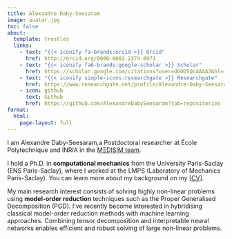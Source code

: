 ```yaml
---
title: Alexandre Daby-Seesaram
image: avatar.jpg
toc: false
about:
  template: trestles
  links:
    - text: "{{< iconify fa-brands:orcid >}} Orcid"
      href: http://orcid.org/0000-0002-2374-0971
    - text: "{{< iconify fa6-brands:google-scholar >}} Scholar"
      href: https://scholar.google.com/citations?user=dGOOSQcAAAAJ&hl=fr
    - text: "{{< iconify simple-icons:researchgate >}} Researchgate"
      href: https://www.researchgate.net/profile/Alexandre-Daby-Seesaram
    - icon: github
      text: Github
      href: https://github.com/AlexandreDabySeesaram?tab=repositories
format:
  html:
    page-layout: full
---
```


I am Alexandre Daby-Seesaram,a Postdoctoral researcher at École Polytechnique and INRIA in the <a href="https://m3disim.saclay.inria.fr/">MΞDISIM team</a>.

I hold a Ph.D. in <b>computational mechanics</b> from the University Paris-Saclay (ENS Paris-Saclay), where I worked at the LMPS (Laboratory of Mechanics Paris-Saclay). You can learn more about my background on my <a href="Resources/Documents/CV.pdf">[CV]</a>. 

My main research interest consists of solving highly non-linear problems using <b>model-order reduction</b> techniques such as the Proper Generalised Decomposition (PGD). I've recently become interested in hybridising classical model-order reduction methods with machine learning approaches. Combining tensor decomposition and interpretable neural networks enables efficient and robust solving of large non-linear problems. 


